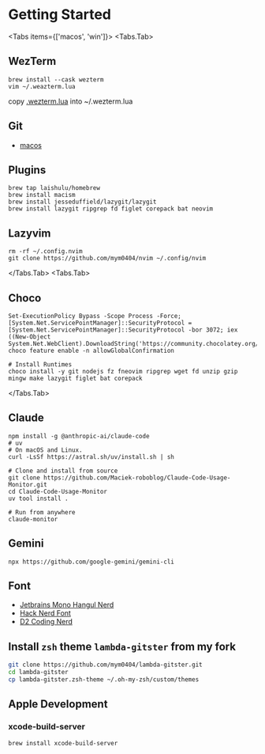 
# Getting Started

<Tabs items={['macos', 'win']}>
<Tabs.Tab>

## WezTerm

```shell
brew install --cask wezterm
vim ~/.weazterm.lua
```

copy [.wezterm.lua](https://devenv.mjstudio.net/env/wezterm) into ~/.wezterm.lua

## Git

- [macos](https://git-scm.com/downloads/mac)

## Plugins

```shell
brew tap laishulu/homebrew
brew install macism
brew install jesseduffield/lazygit/lazygit
brew install lazygit ripgrep fd figlet corepack bat neovim
```

## Lazyvim

```shell
rm -rf ~/.config.nvim
git clone https://github.com/mym0404/nvim ~/.config/nvim
```

</Tabs.Tab>
<Tabs.Tab>

## Choco

```shell
Set-ExecutionPolicy Bypass -Scope Process -Force; [System.Net.ServicePointManager]::SecurityProtocol = [System.Net.ServicePointManager]::SecurityProtocol -bor 3072; iex ((New-Object System.Net.WebClient).DownloadString('https://community.chocolatey.org/install.ps1'))
choco feature enable -n allowGlobalConfirmation

# Install Runtimes
choco install -y git nodejs fz fneovim ripgrep wget fd unzip gzip mingw make lazygit figlet bat corepack
```

</Tabs.Tab>

</Tabs>

## Claude

```shell
npm install -g @anthropic-ai/claude-code
# uv
# On macOS and Linux.
curl -LsSf https://astral.sh/uv/install.sh | sh

# Clone and install from source
git clone https://github.com/Maciek-roboblog/Claude-Code-Usage-Monitor.git
cd Claude-Code-Usage-Monitor
uv tool install .

# Run from anywhere
claude-monitor
```

## Gemini

```shell
npx https://github.com/google-gemini/gemini-cli
```

## Font

- [Jetbrains Mono Hangul Nerd](https://github.com/Jhyub/JetBrainsMonoHangul/releases/download/20220606/JetBrainsMonoNerdFontsHangul-20220606.zip)
- [Hack Nerd Font](https://github.com/ryanoasis/nerd-fonts/releases/download/v3.4.0/Hack.zip)
- [D2 Coding Nerd](https://github.com/ryanoasis/nerd-fonts/releases/download/v3.4.0/D2Coding.zip)

## Install `zsh` theme `lambda-gitster` from my fork

```sh
git clone https://github.com/mym0404/lambda-gitster.git
cd lambda-gitster
cp lambda-gitster.zsh-theme ~/.oh-my-zsh/custom/themes
```

## Apple Development

### xcode-build-server

```shell
brew install xcode-build-server
```

